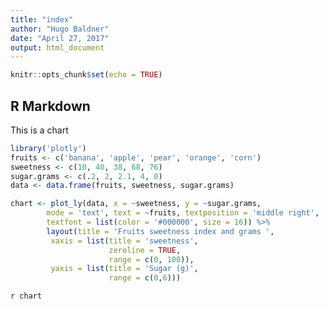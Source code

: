 ```yaml
---
title: "index"
author: "Hugo Baldner"
date: "April 27, 2017"
output: html_document
---
```


```r
knitr::opts_chunk$set(echo = TRUE)
```

## R Markdown
This is a chart


```r
library('plotly')
fruits <- c('banana', 'apple', 'pear', 'orange', 'corn')
sweetness <- c(10, 40, 38, 68, 76)
sugar.grams <- c(.2, 2, 2.1, 4, 0)
data <- data.frame(fruits, sweetness, sugar.grams)

chart <- plot_ly(data, x = ~sweetness, y = ~sugar.grams,
        mode = 'text', text = ~fruits, textposition = 'middle right',
        textfont = list(color = '#000000', size = 16)) %>%
        layout(title = 'Fruits sweetness index and grams ',
         xaxis = list(title = 'sweetness',
                      zeroline = TRUE,
                      range = c(0, 100)),
         yaxis = list(title = 'Sugar (g)',
                      range = c(0,6)))


```
`r chart`